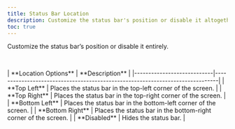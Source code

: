 ```yaml
---
title: Status Bar Location
description: Customize the status bar's position or disable it altogether.
toc: true
---
```


Customize the status bar’s position or disable it entirely.

<img
  class="d-block mb-4 img-fluid rounded-3"
  src="/docs/[[config:docs_version]]/assets/img/global-settings.png"
  alt=""
/>
<img class="d-block mb-4 img-fluid rounded-3" src="/docs/[[config:docs_version]]/assets/img/status-bar.png" alt="" />

<BsTable>
  | **Location Options** | **Description** |
  |----------------------------|-------------------------------------------------------------------------------| | **Top
  Left** | Places the status bar in the top-left corner of the screen. | | **Top Right** | Places the status bar in the
  top-right corner of the screen. | | **Bottom Left** | Places the status bar in the bottom-left corner of the screen. |
  | **Bottom Right** | Places the status bar in the bottom-right corner of the screen. | | **Disabled** | Hides the
  status bar. |
</BsTable>
